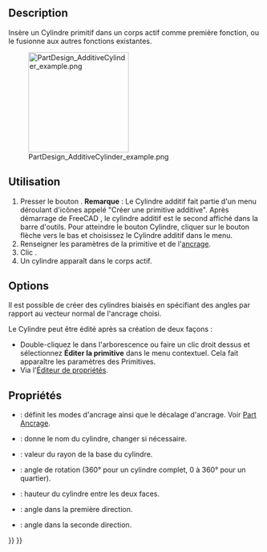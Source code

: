 <languages/>

{{Docnav/fr
|[[PartDesign_AdditiveBox/fr|Cube additif]]
|[[PartDesign_AdditiveSphere/fr|Sphère additive]]
|[[PartDesign_Workbench/fr|Atelier PartDesign]]
|IconL=PartDesign_AdditiveBox.svg
|IconR=PartDesign_AdditiveSphere.svg
|IconC=Workbench_PartDesign.svg
}}

{{GuiCommand/fr
|Name=PartDesign AdditiveCylinder
|Name/fr=PartDesign Cylindre additif
|MenuLocation=PartDesign → Créer une primitive additive → Cylindre additif
|Workbenches=[[PartDesign_Workbench/fr|PartDesign]]
|Version=0.17
|SeeAlso=[[PartDesign_CompPrimitiveAdditive/fr|PartDesign Créer une primitive d'addition]], [[PartDesign_SubtractiveCylinder/fr|PartDesign Cylindre soustractif]]
}}

==Description==

Insère un Cylindre primitif dans un corps actif comme première fonction, ou le fusionne aux autres fonctions existantes.

[[File:PartDesign_AdditiveCylinder_example.png|200px]]

<span id="Usage"></span>
==Utilisation==

<div class="mw-translate-fuzzy">
# Presser le bouton {{Button|[[Image:PartDesign AdditiveCylinder.svg|24px]] '''Cylindre Additif'''}}. '''Remarque''' : Le Cylindre additif fait partie d'un menu déroulant d'icônes appelé "Créer une primitive additive". Après démarrage de FreeCAD , le cylindre additif est le second affiché dans la barre d'outils. Pour atteindre le bouton Cylindre, cliquer sur le bouton flèche vers le bas et choisissez le Cylindre additif dans le menu. 
# Renseigner les paramètres de la primitive et de l'[[Part_EditAttachment/fr|ancrage]].
# Clic {{Button|OK}}.
# Un cylindre apparaît dans le corps actif.
</div>

==Options==

Il est possible de créer des cylindres biaisés en spécifiant des angles par rapport au vecteur normal de l'ancrage choisi. {{Version/fr|0.20}}

Le Cylindre peut être édité après sa création de deux façons :
* Double-cliquez le dans l'arborescence ou faire un clic droit dessus et sélectionnez '''Éditer la primitive''' dans le menu contextuel. Cela fait apparaître les paramètres des Primitives. 
* Via l'[[Property_editor/fr|Éditeur de propriétés]].

<span id="Properties"></span>
==Propriétés==

* {{PropertyData|Attachment}} : définit les modes d'ancrage ainsi que le décalage d'ancrage. Voir [[Part_EditAttachment/fr|Part Ancrage]].
* {{PropertyData|Label}} : donne le nom du cylindre, changer si nécessaire. 
* {{PropertyData|Radius}} : valeur du rayon de la base du cylindre. 
* {{PropertyData|Angle}} : angle de rotation (360° pour un cylindre complet, 0 à 360° pour un quartier).
* {{PropertyData|Height}} : hauteur du cylindre entre les deux faces.
* {{PropertyData|First Angle}} : angle dans la première direction. {{Version/fr|0.20}}
* {{PropertyData|Second Angle}} : angle dans la seconde direction. {{Version/fr|0.20}}


{{Docnav/fr
|[[PartDesign_AdditiveBox/fr|Cube additif]]
|[[PartDesign_AdditiveSphere/fr|Sphère additive]]
|[[PartDesign_Workbench/fr|Atelier PartDesign]]
|IconL=PartDesign_AdditiveBox.svg
|IconR=PartDesign_AdditiveSphere.svg
|IconC=Workbench_PartDesign.svg
}}

{{PartDesign_Tools_navi{{#translation:}}}}
{{Userdocnavi{{#translation:}}}}